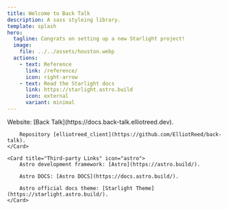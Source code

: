 ```yaml
---
title: Welcome to Back Talk
description: A sass styleing library.
template: splash
hero:
  tagline: Congrats on setting up a new Starlight project!
  image:
    file: ../../assets/houston.webp
  actions:
    - text: Reference
      link: /reference/
      icon: right-arrow
    - text: Read the Starlight docs
      link: https://starlight.astro.build
      icon: external
      variant: minimal
---
```



<CardGrid stagger>
	<Card title="Main Site Links" icon="external">
		Website: [Back Talk](https://docs.back-talk.elliotreed.dev).

		Repository [elliotreed_client](https://github.com/ElliotReed/back-talk).
	</Card>

	<Card title="Third-party Links" icon="astro">
		Astro development framework: [Astro](https://astro.build/).

		Astro DOCS: [Astro DOCS](https://docs.astro.build/).

		Astro official docs theme: [Starlight Theme](https://starlight.astro.build/).
	</Card>
</CardGrid>
